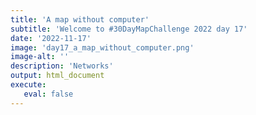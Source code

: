 ```yaml
---
title: 'A map without computer'
subtitle: 'Welcome to #30DayMapChallenge 2022 day 17'
date: '2022-11-17'
image: 'day17_a_map_without_computer.png'
image-alt: ''
description: 'Networks'
output: html_document
execute: 
   eval: false
---
```

